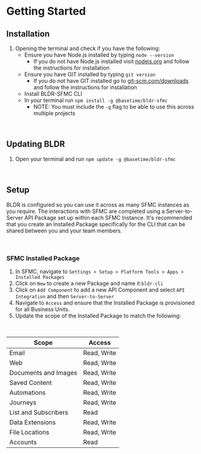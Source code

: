 

# Getting Started
## Installation

1. Opening the terminal and check if you have the following:
    - Ensure you have Node.js installed by typing  `node --version`
        - If you do not have Node.js installed visit [nodejs.org](https://www.nodejs.org) and follow the instructions for installation
    - Ensure you have GIT installed by typing `git version`
        - If you do not have GIT installed go to [git-scm.com/downloads](https://www.git-scm.com/downloads) and follow the instructions for installation
    - Install BLDR-SFMC CLI
    - In your terminal run `npm install -g @basetime/bldr-sfmc`
        - NOTE: You must include the `-g` flag to be able to use this across multiple projects

<br />

## Updating BLDR

1. Open your terminal and run `npm update -g @basetime/bldr-sfmc`

<br />

## Setup

BLDR is configured so you can use it across as many SFMC instances as you require. The interactions with SFMC are completed using a Server-to-Server API Package set up within each SFMC Instance. It's recommended that you create an Installed Package specifically for the CLI that can be shared between you and your team members.

<br />

### SFMC Installed Package

1. In SFMC, navigate to `Settings > Setup > Platform Tools > Apps > Installed Packages`
2. Click on `New` to create a new Package and name it `bldr-cli`
3. Click on `Add Component` to add a new API Component and select `API Integration` and then `Server-to-Server`
4. Navigate to `Access` and ensure that the Installed Package is provisioned for all Business Units.
5. Update the scope of the Installed Package to match the following:

<br />


|Scope                 | Access    |
| -------------------- | ----------- |
| Email                | Read, Write |
| Web                  | Read, Write |
| Documents and Images | Read, Write |
| Saved Content        | Read, Write |
| Automations          | Read, Write |
| Journeys             | Read, Write |
| List and Subscribers | Read        |
| Data Extensions      | Read, Write |
| File Locations       | Read, Write |
| Accounts             | Read        |


<br />

